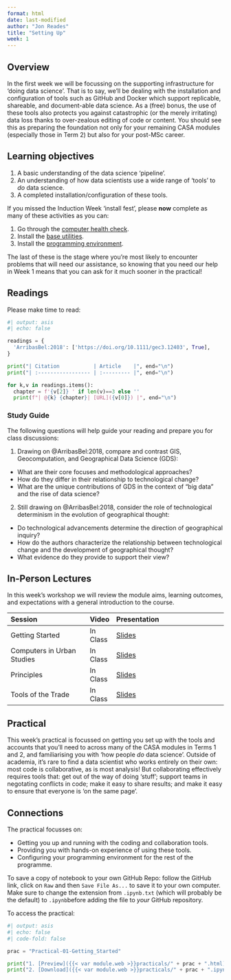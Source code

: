 ```yaml
---
format: html
date: last-modified
author: "Jon Reades"
title: "Setting Up"
week: 1
---
```


## Overview

In the first week we will be focussing on the supporting infrastructure for 'doing data science'. That is to say, we'll be dealing with the installation and configuration of tools such as GitHub and Docker which support replicable, shareable, and document-able data science. As a (free) bonus, the use of these tools also protects you against catastrophic (or the merely irritating) data loss thanks to over-zealous editing of code or content. You should see this as preparing the foundation not only for your remaining CASA modules (especially those in Term 2) but also for your post-MSc career.

::: {.callout-important}
## Learning objectives

1. A basic understanding of the data science 'pipeline'.
2. An understanding of how data scientists use a wide range of 'tools' to *do* data science.
3. A completed installation/configuration of these tools.

::: 

If you missed the Induction Week 'install fest', please **now** complete as many of these activities as you can:

1. Go through the [computer health check]({{< var module.sds >}}setup/health.html).
2. Install the [base utilities]({{< var module.sds >}}setup/base.html).
3. Install the [programming environment]({{< var module.sds >}}setup/installation.html).

The last of these is the stage where you're most likely to encounter problems that will need our assistance, so knowing that you need our help in Week 1 means that you can ask for it much sooner in the practical!

## Readings

Please make time to read:

```python
#| output: asis
#| echo: false

readings = {
  'ArribasBel:2018': ['https://doi.org/10.1111/gec3.12403', True],
}

print("| Citation           | Article    |", end="\n")
print("| :----------------- | :--------- |", end="\n")

for k,v in readings.items():
  chapter = f'{v[2]} ' if len(v)==3 else ''
  print(f"| @{k} {chapter}| [URL]({v[0]}) |", end="\n")

```

### Study Guide

The following questions will help guide your reading and prepare you for class discussions: 

1. Drawing on @ArribasBel:2018, compare and contrast GIS, Geocomputation, and Geographical Data Science (GDS):
  - What are their core focuses and methodological approaches?
  - How do they differ in their relationship to technological change?
  - What are the unique contributions of GDS in the context of "big data" and the rise of data science?
2. Still drawing on @ArribasBel:2018, consider the role of technological determinism in the evolution of geographical thought:
  - Do technological advancements determine the direction of geographical inquiry?
  - How do the authors characterize the relationship between technological change and the development of geographical thought?
  - What evidence do they provide to support their view?

## In-Person Lectures

In this week's workshop we will review the module aims, learning outcomes, and expectations with a general introduction to the course.

| Session            | Video |  Presentation             |
| :----------------- | :---- | :------------------------ |
| Getting Started    | In Class | [Slides](../lectures/{{< meta week >}}.1-Getting_Started.qmd)   |
| Computers in Urban Studies | In Class | [Slides](../lectures/{{< meta week >}}.2-Computers_in_Urban_Studies.qmd) | 
| Principles         | In Class | [Slides](../lectures/{{< meta week >}}.3-Principles.qmd)   |
| Tools of the Trade | In Class | [Slides](../lectures/{{< meta week >}}.4-Tools.qmd) |

## Practical

This week's practical is focussed on getting you set up with the tools and accounts that you'll need to across many of the CASA modules in Terms 1 and 2, and familiarising you with 'how people *do* data science'. Outside of academia, it's rare to find a data scientist who works entirely on their own: most code is collaborative, as is most analysis! But collaborating effectively requires tools that: get out of the way of doing 'stuff'; support teams in negotating conflicts in code; make it easy to share results; and make it easy to ensure that everyone is 'on the same page'.

::: {.callout-tip}

## Connections

The practical focusses on:

- Getting you up and running with the coding and collaboration tools.
- Providing you with hands-on experience of using these tools.
- Configuring your programming environment for the rest of the programme.

:::

:::{.callout-note}

To save a copy of notebook to your own GitHub Repo: follow the GitHub link, click on `Raw` and then `Save File As...` to save it to your own computer. Make sure to change the extension from `.ipynb.txt` (which will probably be the default) to `.ipynb`before adding the file to *your* GitHub repository.

:::

To access the practical:

```python
#| output: asis
#| echo: false
#| code-fold: false

prac = "Practical-01-Getting_Started"

print("1. [Preview]({{< var module.web >}}practicals/" + prac + ".html)")
print("2. [Download]({{< var module.web >}}practicals/" + prac + ".ipynb)")

```
